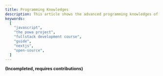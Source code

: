 ```yaml
---
title: Programming Knowledges
description: This article shows the advanced programming knowledges of The POWA Project
keywords:
  [
    "javascript",
    "the powa project",
    "fullstack development course",
    "guide",
    "nextjs",
    "open-source",
  ]
---
```


**(Incompleted, requires contributions)**

<CardGrid>
  <Card
    title="JavaScript"
    href="/docs/programming/javascript"
    icon="alignJustify"
    variant="small"
  />
  <Card
    title="TypeScript"
    href="/docs/programming/typescript"
    icon="alignJustify"
    variant="small"
  />
  <Card
    title="React"
    href="/docs/programming/react"
    icon="alignJustify"
    variant="small"
  />
</CardGrid>
